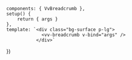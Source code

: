 
<Meta
	title="Components/Breadcrumb"
	component={VvBreadcrumb}
	args={defaultArgs}
	argTypes={argTypes}
/>

	components: { VvBreadcrumb },
	setup() {
		return { args }
	},
	template: `<div class="bg-surface p-lg">
			     <vv-breadcrumb v-bind="args" />
			   </div>`
})

<Canvas>
	<Story
		name="Default"
		play={defaultTest}
		args={{}}
		render={Template.bind()}
	/>
</Canvas>

<Canvas>
	<Story
		name="Multiline"
		play={defaultTest}
		args={{
			modifiers: 'multiline'
		}}
		argTypes={{
			modifiers: {
				control: {
					disable: true
				}
			}
		}}
		render={Template.bind()}
	/>
</Canvas>

